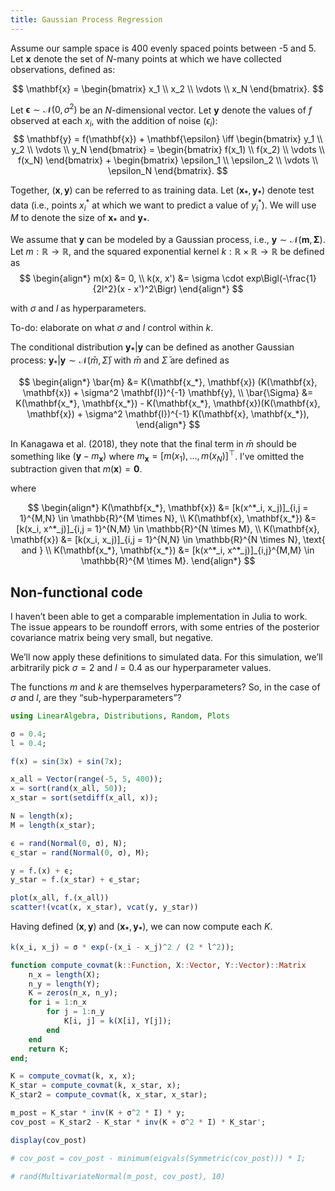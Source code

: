 ```yaml
---
title: Gaussian Process Regression
---
```


Assume our sample space is 400 evenly spaced points between -5 and 5. Let $\mathbf{x}$ denote the set of $N$-many points at which we have collected observations, defined as:

$$
\mathbf{x} = \begin{bmatrix} x_1 \\ x_2 \\ \vdots \\ x_N \end{bmatrix}.
$$

Let $\mathbf{\epsilon} \sim \mathcal{N}(0, \sigma^2)$ be an $N$-dimensional vector. Let $\mathbf{y}$ denote the values of $f$ observed at each $x_i$, with the addition of noise ($\epsilon_i$):
$$
\mathbf{y} = f(\mathbf{x}) + \mathbf{\epsilon} \iff \begin{bmatrix} y_1 \\ y_2 \\ \vdots \\ y_N \end{bmatrix} = \begin{bmatrix} f(x_1) \\ f(x_2) \\ \vdots \\ f(x_N) \end{bmatrix} + \begin{bmatrix} \epsilon_1 \\ \epsilon_2 \\ \vdots \\ \epsilon_N \end{bmatrix}.
$$

Together, $(\mathbf{x}, \mathbf{y})$ can be referred to as training data. Let $(\mathbf{x_*}, \mathbf{y_*})$ denote test data (i.e., points $x^*_i$ at which we want to predict a value of $y^*_i$). We will use $M$ to denote the size of $\mathbf{x_*}$ and $\mathbf{y_*}$.

We assume that $\mathbf{y}$ can be modeled by a Gaussian process, i.e., $\mathbf{y} \sim \mathcal{N}(\mathbf{m}, \mathbf{\Sigma})$. Let $m: \mathbb{R} \to \mathbb{R}$, and the squared exponential kernel $k: \mathbb{R} \times \mathbb{R} \to \mathbb{R}$ be defined as
$$
\begin{align*}
m(x) &= 0, \\
k(x, x') &= \sigma \cdot exp\Bigl(-\frac{1}{2l^2}(x - x')^2\Bigr)
\end{align*}
$$

with $\sigma$ and $l$ as hyperparameters.

::: {.column-margin}
To-do: elaborate on what $\sigma$ and $l$ control within $k$.
:::

The conditional distribution $\mathbf{y_*} | \mathbf{y}$ can be defined as another Gaussian process: $\mathbf{y}_* | \mathbf{y} \sim \mathcal{N}(\bar{m}, \bar{\Sigma})$ with $\bar{m}$ and $\bar{\Sigma}$ are defined as

$$
\begin{align*}
\bar{m} &= K(\mathbf{x_*}, \mathbf{x}) (K(\mathbf{x}, \mathbf{x}) + \sigma^2 \mathbf{I})^{-1} \mathbf{y}, \\
\bar{\Sigma} &= K(\mathbf{x_*}, \mathbf{x_*}) - K(\mathbf{x_*}, \mathbf{x})(K(\mathbf{x}, \mathbf{x}) + \sigma^2 \mathbf{I})^{-1} K(\mathbf{x}, \mathbf{x_*}),
\end{align*}
$$

::: {.column-margin}
In Kanagawa et al. (2018), they note that the final term in $\bar{m}$ should be something like $(\mathbf{y} - m_\mathbf{x})$ where $m_\mathbf{x} = [m(x_1), \dots, m(x_N)]^\top$. I've omitted the subtraction given that $m(\mathbf{x}) = \mathbf{0}$.
:::

where

$$
\begin{align*}
K(\mathbf{x_*}, \mathbf{x}) &= [k(x^*_i, x_j)]_{i,j = 1}^{M,N} \in \mathbb{R}^{M \times N}, \\
K(\mathbf{x}, \mathbf{x_*}) &= [k(x_i, x^*_j)]_{i,j = 1}^{N,M} \in \mathbb{R}^{N \times M}, \\
K(\mathbf{x}, \mathbf{x}) &= [k(x_i, x_j)]_{i,j = 1}^{N,N} \in \mathbb{R}^{N \times N}, \text{ and } \\
K(\mathbf{x_*}, \mathbf{x_*}) &= [k(x^*_i, x^*_j)]_{i,j}^{M,M} \in \mathbb{R}^{M \times M}.
\end{align*}
$$

::: {.callout-warning}
## Non-functional code

I haven't been able to get a comparable implementation in Julia to work. The issue appears to be roundoff errors, with some entries of the posterior covariance matrix being very small, but negative.
:::

We'll now apply these definitions to simulated data. For this simulation, we'll arbitrarily pick $\sigma = 2$ and $l = 0.4$ as our hyperparameter values.

::: {.column-margin}
The functions $m$ and $k$ are themselves hyperparameters? So, in the case of $\sigma$ and $l$, are they "sub-hyperparameters"?
:::

```julia
using LinearAlgebra, Distributions, Random, Plots

σ = 0.4;
l = 0.4;

f(x) = sin(3x) + sin(7x);

x_all = Vector(range(-5, 5, 400));
x = sort(rand(x_all, 50));
x_star = sort(setdiff(x_all, x));

N = length(x);
M = length(x_star);

ϵ = rand(Normal(0, σ), N);
ϵ_star = rand(Normal(0, σ), M);

y = f.(x) + ϵ;
y_star = f.(x_star) + ϵ_star;
```

```julia
plot(x_all, f.(x_all))
scatter!(vcat(x, x_star), vcat(y, y_star))
```

Having defined $(\mathbf{x}, \mathbf{y})$ and $(\mathbf{x_*}, \mathbf{y_*})$, we can now compute each $K$.

```julia
k(x_i, x_j) = σ * exp(-(x_i - x_j)^2 / (2 * l^2));

function compute_covmat(k::Function, X::Vector, Y::Vector)::Matrix
    n_x = length(X);
    n_y = length(Y);
    K = zeros(n_x, n_y);
    for i = 1:n_x
        for j = 1:n_y
            K[i, j] = k(X[i], Y[j]);
        end
    end
    return K;
end;

K = compute_covmat(k, x, x);
K_star = compute_covmat(k, x_star, x);
K_star2 = compute_covmat(k, x_star, x_star);
```

```julia
m_post = K_star * inv(K + σ^2 * I) * y;
cov_post = K_star2 - K_star * inv(K + σ^2 * I) * K_star';

display(cov_post)

# cov_post = cov_post - minimum(eigvals(Symmetric(cov_post))) * I;

# rand(MultivariateNormal(m_post, cov_post), 10)
```